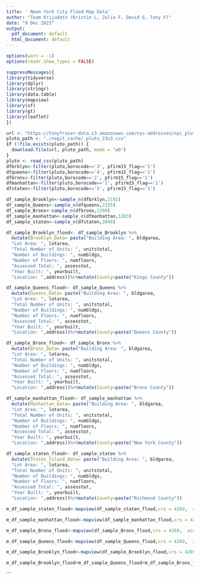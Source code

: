 ---
title: ' Newn York City Flood Map Data'
author: "Team Krijudato (Kristin L, Julia F, David G, Tony F)"
date: "9 Dec 2023"
output:
  pdf_document: default
  html_document: default
---
```{r  setup,echo=TRUE, message=FALSE, warning=FALSE}

options(warn = -1) 
options(readr.show_types = FALSE)

suppressMessages({
library(tidyverse)
library(dplyr)
library(stringr)
library(data.table)
library(mapview)
library(sf)
library(gt)
library(leaflet)
})

```


```{r, grabbing and organizing data into Dataframes,  echo=TRUE, message=FALSE, warning=FALSE}

url <- "https://tonyfraser-data.s3.amazonaws.com/nyc-addresses/nyc_pluto_23v3_csv/pluto_23v3.csv"
pluto_path <- "./nogit_cache/_pluto_23v3.csv"
if (!file.exists(pluto_path)) {
  download.file(url, pluto_path, mode = "wb")
}
pluto <- read_csv(pluto_path)
dfbrklyn<-filter(pluto,borocode=='3', pfirm15_flag=='1')
dfqueens<-filter(pluto,borocode=='4', pfirm15_flag=='1')
dfbronx<-filter(pluto,borocode=='2', pfirm15_flag=='1')
dfmanhattan<-filter(pluto,borocode=='1', pfirm15_flag=='1')
dfstaten<-filter(pluto,borocode=='5', pfirm15_flag=='1')

df_sample_Brooklyn<-sample_n(dfbrklyn,2192)
df_sample_Queens<-sample_n(dfqueens,2155)
df_sample_Bronx<-sample_n(dfbronx,1399)
df_sample_manhattan<-sample_n(dfmanhattan,1283)
df_sample_staten<-sample_n(dfstaten,2040)

```
```{r  echo=TRUE, message=FALSE, warning=FALSE}
df_sample_Brooklyn_flood<- df_sample_Brooklyn %>%
  mutate(Brooklyn_Data= paste("Building Area: ", bldgarea,
  "Lot Area: ", lotarea,
  "Total Number of Units: ", unitstotal,
  "Number of Buildings: ", numbldgs,
  "Number of Floors: ", numfloors,
  "Assessed Total: ", assesstot,
  "Year Built: ", yearbuilt,
  "Location: ",address))%>%mutate(County=paste("Kings County"))

df_sample_Queens_flood<- df_sample_Queens %>%
  mutate(Queens_Data= paste("Building Area: ", bldgarea,
  "Lot Area: ", lotarea,
  "Total Number of Units: ", unitstotal,
  "Number of Buildings: ", numbldgs,
  "Number of Floors: ", numfloors,
  "Assessed Total: ", assesstot,
  "Year Built: ", yearbuilt,
  "Location: ",address))%>%mutate(County=paste("Queens County"))

df_sample_Bronx_flood<- df_sample_Bronx %>%
  mutate(Bronx_Data= paste("Building Area: ", bldgarea,
  "Lot Area: ", lotarea,
  "Total Number of Units: ", unitstotal,
  "Number of Buildings: ", numbldgs,
  "Number of Floors: ", numfloors,
  "Assessed Total: ", assesstot,
  "Year Built: ", yearbuilt,
  "Location: ",address))%>%mutate(County=paste("Bronx County"))

df_sample_manhattan_flood<- df_sample_manhattan %>%
  mutate(Manhattan_Data= paste("Building Area: ", bldgarea,
  "Lot Area: ", lotarea,
  "Total Number of Units: ", unitstotal,
  "Number of Buildings: ", numbldgs,
  "Number of Floors: ", numfloors,
  "Assessed Total: ", assesstot,
  "Year Built: ", yearbuilt,
  "Location: ",address))%>%mutate(County=paste("New York County"))

df_sample_staten_flood<- df_sample_staten %>%
  mutate(Staten_Island_Data= paste("Building Area: ", bldgarea,
  "Lot Area: ", lotarea,
  "Total Number of Units: ", unitstotal,
  "Number of Buildings: ", numbldgs,
  "Number of Floors: ", numfloors,
  "Assessed Total: ", assesstot,
  "Year Built: ", yearbuilt,
  "Location: ",address))%>%mutate(County=paste("Richmond County"))


```
```{r creating map data,  echo=TRUE, message=FALSE, warning=FALSE}
m_df_sample_staten_flood<-mapview(df_sample_staten_flood,crs = 4269,  xcol = "longitude", ycol = "latitude",zcol="County", legend = TRUE, popup="Staten_Island_Data", grid = FALSE, layer.name = "Richmond County", col.regions = "red" )

m_df_sample_manhattan_flood<-mapview(df_sample_manhattan_flood,crs = 4269,  xcol = "longitude", ycol = "latitude", zcol="County",popup="Manhattan_Data",legend = TRUE,  grid = FALSE,layer.name = "New York County", col.regions = "green" )

m_df_sample_Bronx_flood<-mapview(df_sample_Bronx_flood,crs = 4269,  xcol = "longitude", ycol = "latitude",zcol="County", legend = TRUE, popup="Bronx_Data",grid = FALSE,layer.name = "Bronx County", col.regions = "blue" )

m_df_sample_Queens_flood<-mapview(df_sample_Queens_flood,crs = 4269,  xcol = "longitude", ycol = "latitude",zcol="County", legend = TRUE, popup="Queens_Data",grid = FALSE , layer.name = "Queens County", col.regions = "orange" )

m_df_sample_Brooklyn_flood<-mapview(df_sample_Brooklyn_flood,crs = 4269,  xcol = "longitude", ycol = "latitude",zcol="County", legend = TRUE, popup="Brooklyn_Data", grid = FALSE,layer.name = "Kings County", col.regions = "black")
```

```{r creating map,  echo=TRUE, message=FALSE, warning=FALSE}
m_df_sample_Brooklyn_flood+m_df_sample_Queens_flood+m_df_sample_Bronx_flood+m_df_sample_manhattan_flood+m_df_sample_staten_flood

```

```